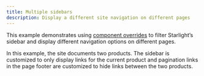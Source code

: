 ```yaml
---
title: Multiple sidebars
description: Display a different site navigation on different pages
---
```



This example demonstrates using [component overrides](https://starlight.astro.build/guides/overriding-components/) to filter Starlight’s sidebar and display different navigation options on different pages.

In this example, the site documents two products. The sidebar is customized to only display links for the current product and pagination links in the page footer are customized to hide links between the two products.

<StackBlitz
	title="Starlight Multi-sidebar example"
	description="Example of manually filtering the Starlight sidebar to create different sidebars for different products/subcategories."
	example="multi-sidebar"
	openFile="astro.config.mjs,src/overrides/Pagination.astro,src/overrides/Sidebar.astro"
/>

